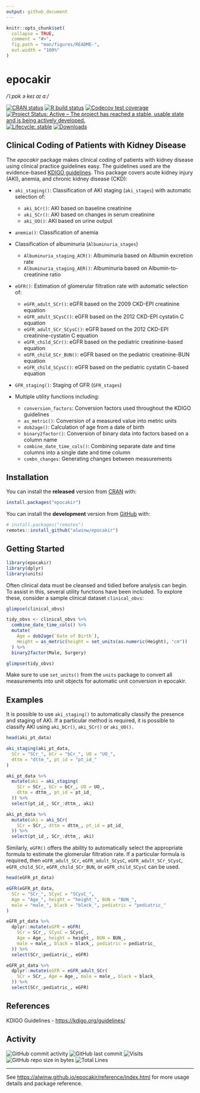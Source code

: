 ```yaml
---
output: github_document
---
```


<!-- README.md is generated from README.Rmd. Please edit that file -->

```r
knitr::opts_chunk$set(
  collapse = TRUE,
  comment = "#>",
  fig.path = "man/figures/README-",
  out.width = "100%"
)
```

# epocakir

*/ˈiːpɒk ə keɪ aɪ ɑː/*

<!-- badges: start -->

[![CRAN status](https://www.r-pkg.org/badges/version/epocakir)](https://cran.r-project.org/package=epocakir)
[![R build status](https://github.com/alwinw/epocakir/workflows/R-CMD-check/badge.svg)](https://github.com/alwinw/epocakir/actions)
[![Codecov test coverage](https://codecov.io/gh/alwinw/epocakir/branch/master/graph/badge.svg)](https://codecov.io/gh/alwinw/epocakir?branch=master)
[![Project Status: Active – The project has reached a stable, usable state and is being actively developed.](https://www.repostatus.org/badges/latest/active.svg)](https://www.repostatus.org/)
[![Lifecycle: stable](https://img.shields.io/badge/lifecycle-stable-brightgreen.svg)](https://lifecycle.r-lib.org/articles/stages.html#stable)
[![Downloads](https://cranlogs.r-pkg.org/badges/epocakir)](https://cran.r-project.org/package=epocakir)

<!-- badges: end -->

## Clinical Coding of Patients with Kidney Disease

The *epocakir* package makes clinical coding of patients with kidney disease using clinical practice guidelines easy.
The guidelines used are the evidence-based [KDIGO guidelines](https://kdigo.org/guidelines/).
This package covers acute kidney injury (AKI), anemia, and chronic kidney disease (CKD):

- `aki_staging()`: Classification of AKI staging (`aki_stages`) with automatic selection of:

  - `aki_bCr()`: AKI based on baseline creatinine
  - `aki_SCr()`: AKI based on changes in serum creatinine
  - `aki_UO()`: AKI based on urine output

- `anemia()`: Classification of anemia

- Classification of albuminuria (`Albuminuria_stages`)

  - `Albuminuria_staging_ACR()`: Albuminuria based on Albumin excretion rate
  - `Albuminuria_staging_AER()`: Albuminuria based on Albumin-to-creatinine ratio

- `eGFR()`: Estimation of glomerular filtration rate with automatic selection of:

  - `eGFR_adult_SCr()`: eGFR based on the 2009 CKD-EPI creatinine equation
  - `eGFR_adult_SCysC()`: eGFR based on the 2012 CKD-EPI cystatin C equation
  - `eGFR_adult_SCr_SCysC()`: eGFR based on the 2012 CKD-EPI creatinine-cystatin C equation
  - `eGFR_child_SCr()`: eGFR based on the pediatric creatinine-based equation
  - `eGFR_child_SCr_BUN()`: eGFR based on the pediatric creatinine-BUN equation
  - `eGFR_child_SCysC()`: eGFR based on the pediatric cystatin C-based equation

- `GFR_staging()`: Staging of GFR (`GFR_stages`)

- Multiple utility functions including:

  - `conversion_factors`: Conversion factors used throughout the KDIGO guidelines
  - `as_metric()`: Conversion of a measured value into metric units
  - `dob2age()`: Calculation of age from a date of birth
  - `binary2factor()`: Conversion of binary data into factors based on a column name
  - `combine_date_time_cols()`: Combining separate date and time columns into a single date and time column
  - `combn_changes`: Generating changes between measurements


## Installation

You can install the **released** version from [CRAN](https://cran.r-project.org/package=epocakir) with:

```r
install.packages("epocakir")
```

You can install the **development** version from [GitHub](https://github.com/alwinw/epocakir) with:

```r
# install.packages("remotes")
remotes::install_github("alwinw/epocakir")
```

## Getting Started

```r
library(epocakir)
library(dplyr)
library(units)
```

Often clinical data must be cleansed and tidied before analysis can begin.
To assist in this, several utility functions have been included.
To explore these, consider a sample clinical dataset `clinical_obvs`:

```r
glimpse(clinical_obvs)

tidy_obvs <- clinical_obvs %>%
  combine_date_time_cols() %>%
  mutate(
    Age = dob2age(`Date of Birth`),
    Height = as_metric(height = set_units(as.numeric(Height), "cm"))
  ) %>%
  binary2factor(Male, Surgery)

glimpse(tidy_obvs)
```

Make sure to use `set_units()` from the `units` package to convert all measurements into unit objects for automatic unit conversion in epocakir.

## Examples

It is possible to use `aki_staging()` to automatically classify the presence and staging of AKI.
If a particular method is required, it is possible to classify AKI using `aki_bCr()`, `aki_SCr()` or `aki_UO().`

```r
head(aki_pt_data)

aki_staging(aki_pt_data,
  SCr = "SCr_", bCr = "bCr_", UO = "UO_",
  dttm = "dttm_", pt_id = "pt_id_"
)

aki_pt_data %>%
  mutate(aki = aki_staging(
    SCr = SCr_, bCr = bCr_, UO = UO_,
    dttm = dttm_, pt_id = pt_id_
  )) %>%
  select(pt_id_, SCr_:dttm_, aki)

aki_pt_data %>%
  mutate(aki = aki_SCr(
    SCr = SCr_, dttm = dttm_, pt_id = pt_id_
  )) %>%
  select(pt_id_, SCr_:dttm_, aki)
```


Similarly, `eGFR()` offers the ability to automatically select the appropriate formula to estimate the glomerular filtration rate.
If a particular formula is required, then `eGFR_adult_SCr`, `eGFR_adult_SCysC`, `eGFR_adult_SCr_SCysC`, `eGFR_child_SCr`, `eGFR_child_SCr_BUN`, or `eGFR_child_SCysC` can be used.

```r
head(eGFR_pt_data)

eGFR(eGFR_pt_data,
  SCr = "SCr_", SCysC = "SCysC_",
  Age = "Age_", height = "height_", BUN = "BUN_",
  male = "male_", black = "black_", pediatric = "pediatric_"
)

eGFR_pt_data %>%
  dplyr::mutate(eGFR = eGFR(
    SCr = SCr_, SCysC = SCysC_,
    Age = Age_, height = height_, BUN = BUN_,
    male = male_, black = black_, pediatric = pediatric_
  )) %>%
  select(SCr_:pediatric_, eGFR)

eGFR_pt_data %>%
  dplyr::mutate(eGFR = eGFR_adult_SCr(
    SCr = SCr_, Age = Age_, male = male_, black = black_
  )) %>%
  select(SCr_:pediatric_, eGFR)
```

## References

KDIGO Guidelines - <https://kdigo.org/guidelines/>

## Activity

![GitHub commit activity](https://img.shields.io/github/commit-activity/m/alwinw/epocakir)
![GitHub last commit](https://img.shields.io/github/last-commit/alwinw/epocakir)
![Visits](https://badges.pufler.dev/visits/alwinw/epocakir?&label=visits)
![GitHub repo size in bytes](https://img.shields.io/github/repo-size/alwinw/epocakir)
![Total Lines](https://img.shields.io/tokei/lines/github/alwinw/epocakir)

----

See <https://alwinw.github.io/epocakir/reference/index.html> for more usage details and package reference.
